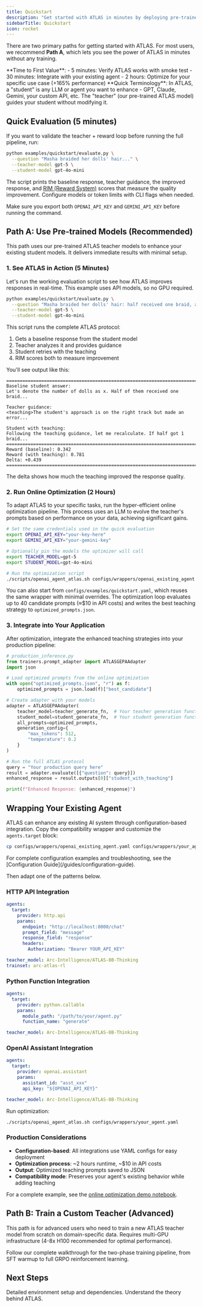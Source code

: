 ```yaml
---
title: Quickstart
description: "Get started with ATLAS in minutes by deploying pre-trained models or training your own."
sidebarTitle: Quickstart
icon: rocket
---
```


There are two primary paths for getting started with ATLAS. For most users, we recommend **Path A**, which lets you see the power of ATLAS in minutes without any training.

<Info>
**Time to First Value**:
- 5 minutes: Verify ATLAS works with smoke test
- 30 minutes: Integrate with your existing agent
- 2 hours: Optimize for your specific use case (+165% performance)
</Info>

<Note>
**Quick Terminology**: In ATLAS, a "student" is any LLM or agent you want to enhance - GPT, Claude, Gemini, your custom API, etc. The "teacher" (our pre-trained ATLAS model) guides your student without modifying it.
</Note>

## Quick Evaluation (5 minutes)

If you want to validate the teacher + reward loop before running the full pipeline, run:

```bash
python examples/quickstart/evaluate.py \
  --question "Masha braided her dolls' hair..." \
  --teacher-model gpt-5 \
  --student-model gpt-4o-mini
```

The script prints the baseline response, teacher guidance, the improved response, and [RIM (Reward System)](/concepts/reward-design) scores that measure the quality improvement. Configure models or token limits with CLI flags when needed.

Make sure you export both `OPENAI_API_KEY` and `GEMINI_API_KEY` before running the command.

## Path A: Use Pre-trained Models (Recommended)

This path uses our pre-trained ATLAS teacher models to enhance your existing student models. It delivers immediate results with minimal setup.

### 1. See ATLAS in Action (5 Minutes)

Let's run the working evaluation script to see how ATLAS improves responses in real-time. This example uses API models, so no GPU required.

```bash
python examples/quickstart/evaluate.py \
  --question "Masha braided her dolls' hair: half received one braid, a quarter received two, and the remaining quarter received four. She used 24 ribbons total. How many dolls does she have?" \
  --teacher-model gpt-5 \
  --student-model gpt-4o-mini
```

This script runs the complete ATLAS protocol:
1. Gets a baseline response from the student model
2. Teacher analyzes it and provides guidance
3. Student retries with the teaching
4. RIM scores both to measure improvement

You'll see output like this:

```
========================================================================
Baseline student answer:
Let's denote the number of dolls as x. Half of them received one braid...

Teacher guidance:
<teaching>The student's approach is on the right track but made an error...

Student with teaching:
Following the teaching guidance, let me recalculate. If half got 1 braid...
========================================================================
Reward (baseline): 0.342
Reward (with teaching): 0.781
Delta: +0.439
========================================================================
```

The delta shows how much the teaching improved the response quality.

### 2. Run Online Optimization (2 Hours)

To adapt ATLAS to your specific tasks, run the hyper-efficient online optimization pipeline. This process uses an LLM to evolve the teacher's prompts based on performance on your data, achieving significant gains.

```bash
# Set the same credentials used in the quick evaluation
export OPENAI_API_KEY="your-key-here"
export GEMINI_API_KEY="your-gemini-key"

# Optionally pin the models the optimizer will call
export TEACHER_MODEL=gpt-5
export STUDENT_MODEL=gpt-4o-mini

# Run the optimization script
./scripts/openai_agent_atlas.sh configs/wrappers/openai_existing_agent.yaml
```

You can also start from `configs/examples/quickstart.yaml`, which reuses the same wrapper with minimal overrides. The optimization loop evaluates up to 40 candidate prompts (≈$10 in API costs) and writes the best teaching strategy to `optimized_prompts.json`.

### 3. Integrate into Your Application

After optimization, integrate the enhanced teaching strategies into your production pipeline:

```python
# production_inference.py
from trainers.prompt_adapter import ATLASGEPAAdapter
import json

# Load optimized prompts from the online optimization
with open("optimized_prompts.json", "r") as f:
    optimized_prompts = json.load(f)["best_candidate"]

# Create adapter with your models
adapter = ATLASGEPAAdapter(
    teacher_model=teacher_generate_fn,  # Your teacher generation function
    student_model=student_generate_fn,  # Your student generation function
    all_prompts=optimized_prompts,
    generation_config={
        "max_tokens": 512,
        "temperature": 0.2
    }
)

# Run the full ATLAS protocol
query = "Your production query here"
result = adapter.evaluate([{"question": query}])
enhanced_response = result.outputs[0]["student_with_teaching"]

print(f"Enhanced Response: {enhanced_response}")
```

## Wrapping Your Existing Agent

ATLAS can enhance any existing AI system through configuration-based integration. Copy the compatibility wrapper and customize the `agents.target` block:

```bash
cp configs/wrappers/openai_existing_agent.yaml configs/wrappers/your_agent.yaml
```

<Info>
For complete configuration examples and troubleshooting, see the [Configuration Guide](/guides/configuration-guide).
</Info>

Then adapt one of the patterns below.

### HTTP API Integration

```yaml
agents:
  target:
    provider: http.api
    params:
      endpoint: "http://localhost:8000/chat"
      prompt_field: "message"
      response_field: "response"
      headers:
        Authorization: "Bearer YOUR_API_KEY"

teacher_model: Arc-Intelligence/ATLAS-8B-Thinking
trainset: arc-atlas-rl
```

### Python Function Integration

```yaml
agents:
  target:
    provider: python.callable
    params:
      module_path: "/path/to/your/agent.py"
      function_name: "generate"

teacher_model: Arc-Intelligence/ATLAS-8B-Thinking
```

### OpenAI Assistant Integration

```yaml
agents:
  target:
    provider: openai.assistant
    params:
      assistant_id: "asst_xxx"
      api_key: "${OPENAI_API_KEY}"

teacher_model: Arc-Intelligence/ATLAS-8B-Thinking
```

Run optimization:

```bash
./scripts/openai_agent_atlas.sh configs/wrappers/your_agent.yaml
```

### Production Considerations

- **Configuration-based**: All integrations use YAML configs for easy deployment
- **Optimization process**: ~2 hours runtime, ~$10 in API costs
- **Output**: Optimized teaching prompts saved to JSON
- **Compatibility mode**: Preserves your agent's existing behavior while adding teaching

For a complete example, see the [online optimization demo notebook](https://github.com/Arc-Computer/ATLAS/blob/main/examples/online_optimization_demo.ipynb).


## Path B: Train a Custom Teacher (Advanced)

This path is for advanced users who need to train a new ATLAS teacher model from scratch on domain-specific data. Requires multi-GPU infrastructure (4-8x H100 recommended for optimal performance).

<Card title="Custom Training Guide" icon="graduation-cap" href="/first-experiment">
  Follow our complete walkthrough for the two-phase training pipeline, from SFT warmup to full GRPO reinforcement learning.
</Card>

## Next Steps

<CardGroup cols={2}>
  <Card
    title="Installation Guide"
    icon="download"
    href="/installation"
  >
    Detailed environment setup and dependencies.
  </Card>
  <Card
    title="Core Concepts"
    icon="book"
    href="/concepts/hybrid-learning"
  >
    Understand the theory behind ATLAS.
  </Card>
</CardGroup>
